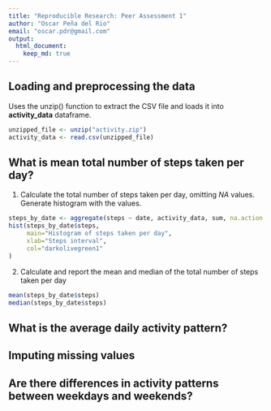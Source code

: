 ```yaml
---
title: "Reproducible Research: Peer Assessment 1"
author: "Oscar Peña del Rio"
email: "oscar.pdr@gmail.com"
output: 
  html_document:
    keep_md: true
---
```



## Loading and preprocessing the data

Uses the unzip() function to extract the CSV file and loads it into **activity_data** dataframe.

```r
unzipped_file <- unzip("activity.zip")
activity_data <- read.csv(unzipped_file)
```

## What is mean total number of steps taken per day?

1. Calculate the total number of steps taken per day, omitting *NA* values. Generate histogram with the values.

```r
steps_by_date <- aggregate(steps ~ date, activity_data, sum, na.action = na.omit)
hist(steps_by_date$steps,
     main="Histogram of steps taken per day",
     xlab="Steps interval",
     col="darkolivegreen1"
)
```

2. Calculate and report the mean and median of the total number of steps taken per day

```r
mean(steps_by_date$steps)
median(steps_by_date$steps)
```

## What is the average daily activity pattern?



## Imputing missing values



## Are there differences in activity patterns between weekdays and weekends?
